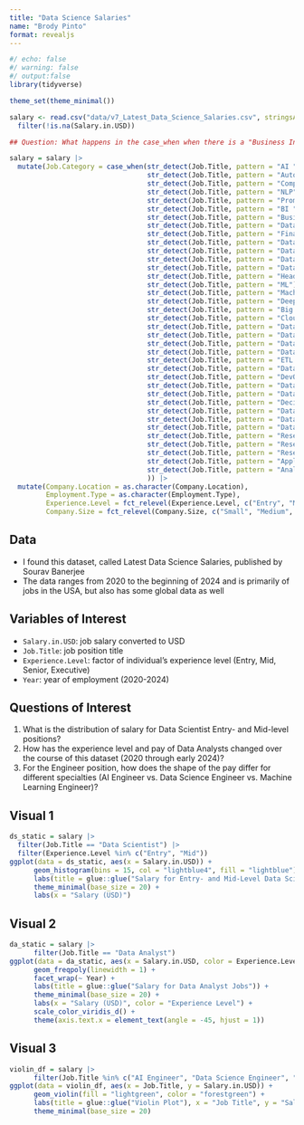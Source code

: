 ```yaml
---
title: "Data Science Salaries"
name: "Brody Pinto"
format: revealjs
---
```


```r
#/ echo: false
#/ warning: false
#/ output:false
library(tidyverse)

theme_set(theme_minimal())

salary <- read.csv("data/v7_Latest_Data_Science_Salaries.csv", stringsAsFactors = TRUE) |>
  filter(!is.na(Salary.in.USD))

## Question: What happens in the case_when when there is a "Business Intelligence Analyst"?

salary = salary |>
  mutate(Job.Category = case_when(str_detect(Job.Title, pattern = "AI ") == TRUE ~ "Artificial Intelligence",
                                  str_detect(Job.Title, pattern = "Autonomous") == TRUE ~ "Artificial Intelligence",
                                  str_detect(Job.Title, pattern = "Computer Vision") == TRUE ~ "Artificial Intelligence",
                                  str_detect(Job.Title, pattern = "NLP") == TRUE ~ "Artificial Intelligence",
                                  str_detect(Job.Title, pattern = "Prompt Engineer") == TRUE ~ "Artificial Intelligence",
                                  str_detect(Job.Title, pattern = "BI ") == TRUE ~ "Business Intelligence",
                                  str_detect(Job.Title, pattern = "Business") == TRUE ~ "Business Intelligence",
                                  str_detect(Job.Title, pattern = "Data Product") == TRUE ~ "Business Intelligence",
                                  str_detect(Job.Title, pattern = "Financ") == TRUE ~ "Business Intelligence",
                                  str_detect(Job.Title, pattern = "Data Sci") == TRUE ~ "Data Science",
                                  str_detect(Job.Title, pattern = "Data Lead") == TRUE ~ "Data Science",
                                  str_detect(Job.Title, pattern = "Data Manage") == TRUE ~ "Data Science",
                                  str_detect(Job.Title, pattern = "Data Specialist") == TRUE ~ "Data Science",
                                  str_detect(Job.Title, pattern = "Head of Data") == TRUE ~ "Data Science",
                                  str_detect(Job.Title, pattern = "ML") == TRUE ~ "Machine Learning",
                                  str_detect(Job.Title, pattern = "Machine") == TRUE ~ "Machine Learning",
                                  str_detect(Job.Title, pattern = "Deep Learning") == TRUE ~ "Machine Learning",
                                  str_detect(Job.Title, pattern = "Big ") == TRUE ~ "Big Data",
                                  str_detect(Job.Title, pattern = "Cloud") == TRUE ~ "Cloud Data",
                                  str_detect(Job.Title, pattern = "Data Architect") == TRUE ~ "Data Organization",
                                  str_detect(Job.Title, pattern = "Data Engineer") == TRUE ~ "Data Organization",
                                  str_detect(Job.Title, pattern = "Data Developer") == TRUE ~ "Data Organization",
                                  str_detect(Job.Title, pattern = "Data Infrastructure") == TRUE ~ "Data Organization",
                                  str_detect(Job.Title, pattern = "ETL ") == TRUE ~ "Data Organization",
                                  str_detect(Job.Title, pattern = "Data Operations") == TRUE ~ "Data Operations",
                                  str_detect(Job.Title, pattern = "DevOps") == TRUE ~ "Data Operations",
                                  str_detect(Job.Title, pattern = "Data Integration") == TRUE ~ "Data Operations",
                                  str_detect(Job.Title, pattern = "Data Strateg") == TRUE ~ "Data Operations",
                                  str_detect(Job.Title, pattern = "Decision Scientist") == TRUE ~ "Data Operations",
                                  str_detect(Job.Title, pattern = "Data Model") == TRUE ~ "Data Modeling",
                                  str_detect(Job.Title, pattern = "Data Quality") == TRUE ~ "Data Quality",
                                  str_detect(Job.Title, pattern = "Data Vis") == TRUE ~ "Data Visualization",
                                  str_detect(Job.Title, pattern = "Research Analyst") == TRUE ~ "Research",
                                  str_detect(Job.Title, pattern = "Research Engineer") == TRUE ~ "Research",
                                  str_detect(Job.Title, pattern = "Research Scientist") == TRUE ~ "Research",
                                  str_detect(Job.Title, pattern = "Applied Scientist") == TRUE ~ "Research",
                                  str_detect(Job.Title, pattern = "Analy") == TRUE ~ "Data Analytics"
                                  )) |>
  mutate(Company.Location = as.character(Company.Location),
         Employment.Type = as.character(Employment.Type),
         Experience.Level = fct_relevel(Experience.Level, c("Entry", "Mid", "Senior", "Executive")),
         Company.Size = fct_relevel(Company.Size, c("Small", "Medium", "Large")))
```


## Data

* I found this dataset, called Latest Data Science Salaries, published by Sourav Banerjee
* The data ranges from 2020 to the beginning of 2024 and is primarily of jobs in the USA, but also has some global data as well
  
## Variables of Interest

* `Salary.in.USD`: job salary converted to USD
* `Job.Title`: job position title
* `Experience.Level`: factor of individual's experience level (Entry, Mid, Senior, Executive)
* `Year`: year of employment (2020-2024)

## Questions of Interest

1. What is the distribution of salary for Data Scientist Entry- and Mid-level positions?
2. How has the experience level and pay of Data Analysts changed over the course of this dataset (2020 through early 2024)?
3. For the Engineer position, how does the shape of the pay differ for different specialties (AI Engineer vs. Data Science Engineer vs. Machine Learning Engineer)?

## Visual 1

```r
ds_static = salary |> 
  filter(Job.Title == "Data Scientist") |>
  filter(Experience.Level %in% c("Entry", "Mid"))
ggplot(data = ds_static, aes(x = Salary.in.USD)) +
      geom_histogram(bins = 15, col = "lightblue4", fill = "lightblue") +
      labs(title = glue::glue("Salary for Entry- and Mid-Level Data Scientists")) +
      theme_minimal(base_size = 20) +
      labs(x = "Salary (USD)")
```

## Visual 2

```r
da_static = salary |>
      filter(Job.Title == "Data Analyst")
ggplot(data = da_static, aes(x = Salary.in.USD, color = Experience.Level)) +
      geom_freqpoly(linewidth = 1) +
      facet_wrap(~ Year) +
      labs(title = glue::glue("Salary for Data Analyst Jobs")) +
      theme_minimal(base_size = 20) +
      labs(x = "Salary (USD)", color = "Experience Level") +
      scale_color_viridis_d() +
      theme(axis.text.x = element_text(angle = -45, hjust = 1))
```

## Visual 3

```r
violin_df = salary |>
      filter(Job.Title %in% c("AI Engineer", "Data Science Engineer", "Machine Learning Engineer"))
ggplot(data = violin_df, aes(x = Job.Title, y = Salary.in.USD)) +
      geom_violin(fill = "lightgreen", color = "forestgreen") +
      labs(title = glue::glue("Violin Plot"), x = "Job Title", y = "Salary (USD)") +
      theme_minimal(base_size = 20)
```

